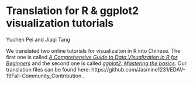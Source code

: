 # Translation for R & ggplot2 visualization tutorials

Yuchen Pei and Jiaqi Tang

We translated two online tutorials for visualizaiton in R into Chinese. The first one is called [*A Comprehensive Guide to Data Visualization in R for Beginners*](https://towardsdatascience.com/a-guide-to-data-visualisation-in-r-for-beginners-ef6d41a34174) and the second one is called [*ggplot2: Mastering the basics*](http://www.rebeccabarter.com/blog/2017-11-17-ggplot2_tutorial/). Our translation files can be found here: https://github.com/Jasmine1231/EDAV-19Fall-Community_Contribution .